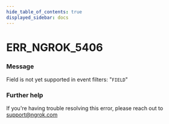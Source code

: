 ```yaml
---
hide_table_of_contents: true
displayed_sidebar: docs
---
```



# ERR_NGROK_5406

### Message
Field is not yet supported in event filters: "`FIELD`"

<ErrorDetails error='err_ngrok_5406' />


### Further help
If you're having trouble resolving this error, please reach out to [support@ngrok.com](mailto:support@ngrok.com?subject=Help%20with%20ERR_NGROK_5406)

